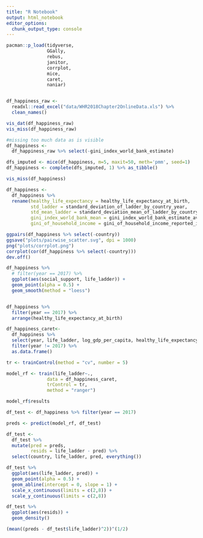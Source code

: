 ```yaml
---
title: "R Notebook"
output: html_notebook
editor_options: 
  chunk_output_type: console
---
```




```r
pacman::p_load(tidyverse,
               GGally,
               rebus, 
               janitor, 
               corrplot, 
               mice, 
               caret,
               naniar)


df_happiness_raw <- 
  readxl::read_excel("data/WHR2018Chapter2OnlineData.xls") %>% 
  clean_names()

```

```r

vis_dat(df_happiness_raw)
vis_miss(df_happiness_raw)

#missing too much data as is visible
df_happiness <- 
  df_happiness_raw %>% select(-gini_index_world_bank_estimate) 

dfs_imputed <- mice(df_happiness, m=5, maxit=50, meth='pmm', seed=1)
df_happiness <- complete(dfs_imputed, 1) %>% as_tibble()

vis_miss(df_happiness)

df_happiness <- 
  df_happiness %>% 
  rename(healthy_life_expectancy = healthy_life_expectancy_at_birth,
         std_ladder = standard_deviation_of_ladder_by_country_year,
         std_mean_ladder = standard_deviation_mean_of_ladder_by_country_year,
         gini_index_world_bank_mean = gini_index_world_bank_estimate_average_2000_15,
         gini_of_household_income = gini_of_household_income_reported_in_gallup_by_wp5_year)
```

```r
ggpairs(df_happiness %>% select(-country))
ggsave("plots/pairwise_scatter.svg", dpi = 1000)
png("plots/corrplot.png")
corrplot(cor(df_happiness %>% select(-country)))
dev.off()

df_happiness %>% 
  # filter(year == 2017) %>% 
  ggplot(aes(social_support, life_ladder)) +
  geom_point(alpha = 0.5) +
  geom_smooth(method = "loess")


df_happiness %>% 
  filter(year == 2017) %>% 
  arrange(healthy_life_expectancy_at_birth)


```

```r

df_happiness_caret<- 
  df_happiness %>% 
  select(year, life_ladder, log_gdp_per_capita, healthy_life_expectancy, democratic_quality, gini_of_household_income) %>%
  filter(year != 2017) %>% 
  as.data.frame()

tr <- trainControl(method = "cv", number = 5)

model_rf <- train(life_ladder~., 
               data = df_happiness_caret, 
               trControl = tr,
               method = "ranger")

model_rf$results

df_test <- df_happiness %>% filter(year == 2017)

preds <- predict(model_rf, df_test)

df_test <- 
  df_test %>% 
  mutate(pred = preds,
         resids = life_ladder - pred) %>% 
  select(country, life_ladder, pred, everything()) 

df_test %>% 
  ggplot(aes(life_ladder, pred)) +
  geom_point(alpha = 0.5) +
  geom_abline(intercept = 0, slope = 1) +
  scale_x_continuous(limits = c(2,8)) +
  scale_y_continuous(limits = c(2,8))

df_test %>% 
  ggplot(aes(resids)) +
  geom_density()

(mean((preds - df_test$life_ladder)^2))^(1/2)

```

